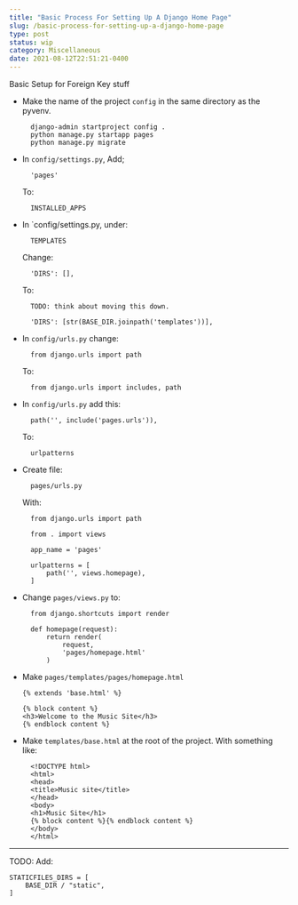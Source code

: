 ```yaml
---
title: "Basic Process For Setting Up A Django Home Page"
slug: /basic-process-for-setting-up-a-django-home-page
type: post
status: wip
category: Miscellaneous
date: 2021-08-12T22:51:21-0400
---
```





Basic Setup for Foreign Key stuff


- Make the name of the project `config` in the same directory as the pyvenv. 
        
        
        django-admin startproject config .
        python manage.py startapp pages
        python manage.py migrate
        

- In `config/settings.py`, Add;
    
        'pages'
        
    To:
        
        INSTALLED_APPS
                
    
- In `config/settings.py, under:

        TEMPLATES
    
    Change:
    
        'DIRS': [],
        
    To:
    
        TODO: think about moving this down.
    
        'DIRS': [str(BASE_DIR.joinpath('templates'))],
        

- In `config/urls.py` change:

        from django.urls import path
        
    To:
    
        from django.urls import includes, path
        

- In `config/urls.py` add this:
        
        path('', include('pages.urls')),
        
    To:
    
        urlpatterns
        
- Create file:

        pages/urls.py
        
    With:
    
        from django.urls import path
        
        from . import views
        
        app_name = 'pages'
        
        urlpatterns = [
            path('', views.homepage),
        ]

- Change `pages/views.py` to:


        from django.shortcuts import render
        
        def homepage(request):
            return render(
                request,
                'pages/homepage.html'
            )


- Make `pages/templates/pages/homepage.html`


      {% extends 'base.html' %}
      
      {% block content %}
      <h3>Welcome to the Music Site</h3>
      {% endblock content %}


    
- Make `templates/base.html` at the root of the project. With something like:
    
        <!DOCTYPE html>
        <html>
        <head>
        <title>Music site</title>
        </head>
        <body>
        <h1>Music Site</h1>
        {% block content %}{% endblock content %}
        </body>
        </html>
    

---

TODO: Add:

    STATICFILES_DIRS = [
        BASE_DIR / "static",
    ]
    



